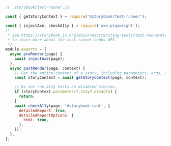 ```js
// .storybook/test-runner.js

const { getStoryContext } = require('@storybook/test-runner');

const { injectAxe, checkA11y } = require('axe-playwright');
/*
 * See https://storybook.js.org/docs/react/writing-tests/test-runner#test-hook-api
 * to learn more about the test-runner hooks API.
 */
module.exports = {
  async preRender(page) {
    await injectAxe(page);
  },
  async postRender(page, context) {
    // Get the entire context of a story, including parameters, args, argTypes, etc.
    const storyContext = await getStoryContext(page, context);

    // Do not run a11y tests on disabled stories.
    if (storyContext.parameters?.a11y?.disable) {
      return;
    }
    await checkA11y(page, '#storybook-root', {
      detailedReport: true,
      detailedReportOptions: {
        html: true,
      },
    });
  },
};
```
